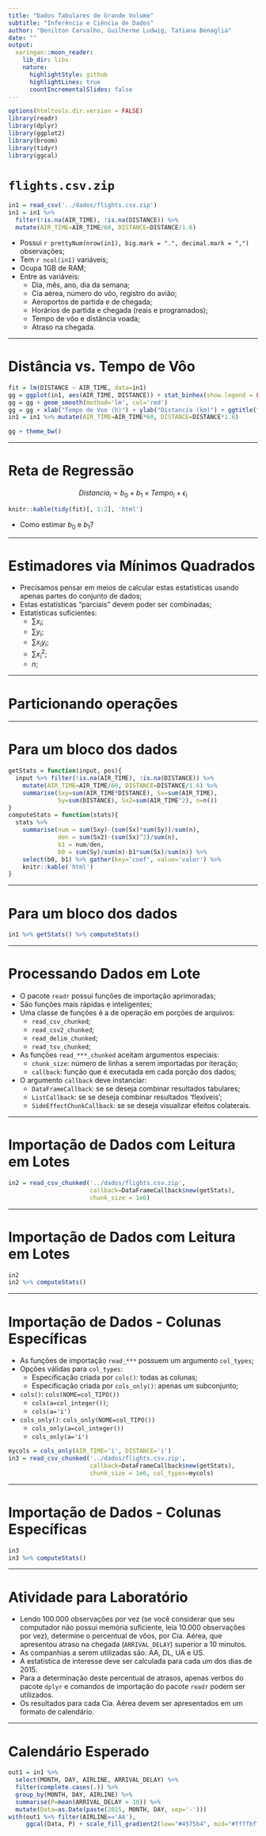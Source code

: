 ```yaml
---
title: "Dados Tabulares de Grande Volume"
subtitle: "Inferência e Ciência de Dados"
author: "Benilton Carvalho, Guilherme Ludwig, Tatiana Benaglia"
date: ""
output:
  xaringan::moon_reader:
    lib_dir: libs
    nature:
      highlightStyle: github
      highlightLines: true
      countIncrementalSlides: false
---
```


```r
options(htmltools.dir.version = FALSE)
library(readr)
library(dplyr)
library(ggplot2)
library(broom)
library(tidyr)
library(ggcal)
```

# `flights.csv.zip`

```r
in1 = read_csv('../dados/flights.csv.zip')
in1 = in1 %>%
  filter(!is.na(AIR_TIME), !is.na(DISTANCE)) %>%
  mutate(AIR_TIME=AIR_TIME/60, DISTANCE=DISTANCE/1.6)
```

- Possui `r prettyNum(nrow(in1), big.mark = ".", decimal.mark = ",")` observações;
- Tem `r ncol(in1)` variáveis;
- Ocupa 1GB de RAM;
- Entre as variáveis:
  * Dia, mês, ano, dia da semana;
  * Cia aérea, número do vôo, registro do avião;
  * Aeroportos de partida e de chegada;
  * Horários de partida e chegada (reais e programados);
  * Tempo de vôo e distância voada;
  * Atraso na chegada.

---

# Distância vs. Tempo de Vôo

```r
fit = lm(DISTANCE ~ AIR_TIME, data=in1)
gg = ggplot(in1, aes(AIR_TIME, DISTANCE)) + stat_binhex(show.legend = FALSE)
gg = gg + geom_smooth(method='lm', col='red')
gg = gg + xlab("Tempo de Voo (h)") + ylab("Distancia (km)") + ggtitle("Distancia vs. Tempo de Voo")
in1 = in1 %>% mutate(AIR_TIME=AIR_TIME*60, DISTANCE=DISTANCE*1.6)
```

```r
gg + theme_bw()
```

---

# Reta de Regressão

$$
Distancia_i = b_0 + b_1 \times Tempo_i + \epsilon_i
$$

```r
knitr::kable(tidy(fit)[, 1:2], 'html')
```

- Como estimar $b_0$ e $b_1$?

---

# Estimadores via Mínimos Quadrados

\begin{eqnarray}
y_i & = & b_0 + b_1 x_i + \epsilon_i \\
\hat{b}_0 & = & \bar{y} - \hat{b}_1 \bar{x} \\
\hat{b}_1 & = & \frac{\sum_i (x_i - \bar{x})(y_i - \bar{y})}{\sum_i (x_i-\bar{x})^2} \\
& = & \frac{\sum x_i y_i - \frac{\sum x_i \sum y_i}{n}}{\sum x_i^2 - \frac{(\sum x_i)^2}{n}}
\end{eqnarray}

- Precisamos pensar em meios de calcular estas estatísticas usando apenas partes do conjunto de dados;
- Estas estatísticas "parciais" devem poder ser combinadas;
- Estatísticas suficientes:
  * $\sum x_i$;
  * $\sum y_i$;
  * $\sum x_i y_i$;
  * $\sum x_i^2$;
  * $n$;

---

# Particionando operações

\begin{eqnarray}
\sum x_i y_i & = & \sum_{i=1}^{k_1} x_i y_i + \sum_{i=k_1+1}^{k_2} x_i y_i + \cdots \\
\sum x_i & = & \sum_{i=1}^{k_1} x_i + \sum_{i=k_1+1}^{k_2} x_i + \cdots \\
\sum x_i^2 & = & \sum_{i=1}^{k_1} x_i^2 + \sum_{i=k_1+1}^{k_2} x_i^2 + \cdots
\end{eqnarray}

---

# Para um bloco dos dados

\begin{eqnarray}
\hat{b}_0 & = & \bar{y} - \hat{b}_1 \bar{x} \\
\hat{b}_1 & = & \frac{\sum x_i y_i - \frac{\sum x_i \sum y_i}{n}}{\sum x_i^2 - \frac{(\sum x_i)^2}{n}}
\end{eqnarray}


```r
getStats = function(input, pos){
  input %>% filter(!is.na(AIR_TIME), !is.na(DISTANCE)) %>%
    mutate(AIR_TIME=AIR_TIME/60, DISTANCE=DISTANCE/1.6) %>%
    summarise(Sxy=sum(AIR_TIME*DISTANCE), Sx=sum(AIR_TIME),
              Sy=sum(DISTANCE), Sx2=sum(AIR_TIME^2), n=n())
}
computeStats = function(stats){
  stats %>%
    summarise(num = sum(Sxy)-(sum(Sx)*sum(Sy))/sum(n),
              den = sum(Sx2)-(sum(Sx)^2)/sum(n),
              b1 = num/den,
              b0 = sum(Sy)/sum(n)-b1*sum(Sx)/sum(n)) %>%
    select(b0, b1) %>% gather(key='coef', value='valor') %>%
    knitr::kable('html')
}
```

---

# Para um bloco dos dados

```r
in1 %>% getStats() %>% computeStats()
```

---

# Processando Dados em Lote

- O pacote `readr` possui funções de importação aprimoradas;
- São funções mais rápidas e inteligentes;
- Uma classe de funções é a de operação em porções de arquivos:
  * `read_csv_chunked`;
  * `read_csv2_chunked`;
  * `read_delim_chunked`;
  * `read_tsv_chunked`;
- As funções `read_***_chunked` aceitam argumentos especiais:
  * `chunk_size`: número de linhas a serem importadas por iteração;
  * `callback`: função que é executada em cada porção dos dados;
- O argumento `callback` deve instanciar:
  * `DataFrameCallback`: se se deseja combinar resultados tabulares;
  * `ListCallback`: se se deseja combinar resultados 'flexíveis';
  * `SideEffectChunkCallback`: se se deseja visualizar efeitos colaterais.

---

# Importação de Dados com Leitura em Lotes

```r
in2 = read_csv_chunked('../dados/flights.csv.zip',
                       callback=DataFrameCallback$new(getStats),
                       chunk_size = 1e6)
```

---

# Importação de Dados com Leitura em Lotes

```r
in2
in2 %>% computeStats()
```

---

# Importação de Dados - Colunas Específicas

- As funções de importação `read_***` possuem um argumento `col_types`;
- Opções válidas para `col_types`:
  * Especificação criada por `cols()`: todas as colunas;
  * Especificação criada por `cols_only()`: apenas um subconjunto;
- `cols()`: `cols(NOME=col_TIPO())`
  * `cols(a=col_integer())`;
  * `cols(a='i')`
- `cols_only()`: `cols_only(NOME=col_TIPO())`
  * `cols_only(a=col_integer())`
  * `cols_only(a='i')`

```r
mycols = cols_only(AIR_TIME='i', DISTANCE='i')
in3 = read_csv_chunked('../dados/flights.csv.zip',
                       callback=DataFrameCallback$new(getStats),
                       chunk_size = 1e6, col_types=mycols)
```

---

# Importação de Dados - Colunas Específicas

```r
in3
in3 %>% computeStats()
```

---

# Atividade para Laboratório

- Lendo 100.000 observações por vez (se você considerar que seu computador não possui memória suficiente, leia 10.000 observações por vez), determine o percentual de vôos, por Cia. Aérea, que apresentou atraso na chegada (`ARRIVAL_DELAY`) superior a 10 minutos.
- As companhias a serem utilizadas são: AA, DL, UA e US.
- A estatística de interesse deve ser calculada para cada um dos dias de 2015.
- Para a determinação deste percentual de atrasos, apenas verbos do pacote `dplyr` e comandos de importação do pacote `readr` podem ser utilizados.
- Os resultados para cada Cia. Aérea devem ser apresentados em um formato de calendário.

---

# Calendário Esperado

```r
out1 = in1 %>%
  select(MONTH, DAY, AIRLINE, ARRIVAL_DELAY) %>%
  filter(complete.cases(.)) %>%
  group_by(MONTH, DAY, AIRLINE) %>%
  summarise(P=mean(ARRIVAL_DELAY > 10)) %>%
  mutate(Data=as.Date(paste(2015, MONTH, DAY, sep='-')))
with(out1 %>% filter(AIRLINE=='AA'),
     ggcal(Data, P) + scale_fill_gradient2(low="#4575b4", mid="#ffffbf", high="#d73027", midpoint=0.50))
```
